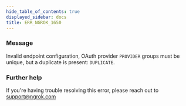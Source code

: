 ```yaml
---
hide_table_of_contents: true
displayed_sidebar: docs
title: ERR_NGROK_1650
---
```


### Message

Invalid endpoint configuration, OAuth provider `PROVIDER` groups must be unique, but a duplicate is present: `DUPLICATE`.

<ErrorDetails />

### Further help

If you're having trouble resolving this error, please reach out to [support@ngrok.com](mailto:support@ngrok.com?subject=Help%20with%20ERR_NGROK_1650)
